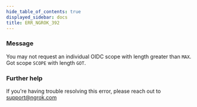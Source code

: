 ```yaml
---
hide_table_of_contents: true
displayed_sidebar: docs
title: ERR_NGROK_392
---
```


### Message

You may not request an individual OIDC scope with length greater than `MAX`. Got scope `SCOPE` with length `GOT`.

### Further help

If you're having trouble resolving this error, please reach out to [support@ngrok.com](mailto:support@ngrok.com?subject=Help%20with%20ERR_NGROK_392)
